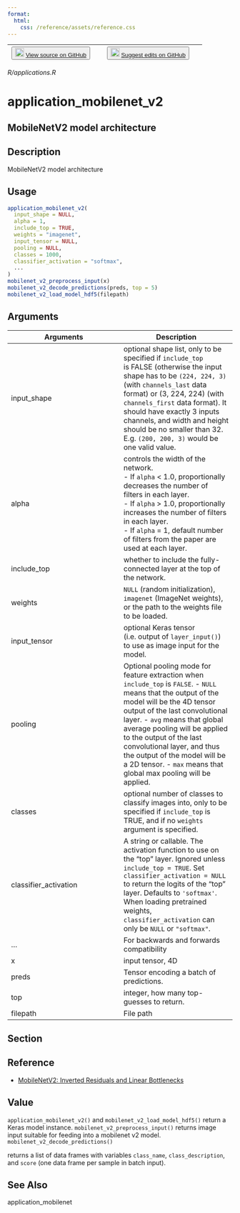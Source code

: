 ```yaml
---
format:
  html:
    css: /reference/assets/reference.css
---
```


| <button class="button"> ![](/reference/assets/GitHub-Mark-32px.png){width="20"} [View source on GitHub](https://github.com/rstudio/keras//blob/main/R/applications.R) </button> | <button class="button"> ![](/reference/assets/GitHub-Mark-32px.png){width="20"} [Suggest edits on GitHub](https://github.com/rstudio/keras//edit/main/R/applications.R) </button> |
|:------------------------------:|:--------------------------------------:|

*R/applications.R*

# application_mobilenet_v2

## MobileNetV2 model architecture

## Description
MobileNetV2 model architecture 


## Usage
```r
application_mobilenet_v2( 
  input_shape = NULL, 
  alpha = 1, 
  include_top = TRUE, 
  weights = "imagenet", 
  input_tensor = NULL, 
  pooling = NULL, 
  classes = 1000, 
  classifier_activation = "softmax", 
  ... 
) 
mobilenet_v2_preprocess_input(x) 
mobilenet_v2_decode_predictions(preds, top = 5) 
mobilenet_v2_load_model_hdf5(filepath) 
```

## Arguments
|Arguments|Description|
|---|---|
| input_shape | optional shape list, only to be specified if `include_top`<br>is FALSE (otherwise the input shape has to be `(224, 224, 3)` (with `channels_last` data format) or (3, 224, 224) (with `channels_first` data format). It should have exactly 3 inputs channels, and width and height should be no smaller than 32. E.g. `(200, 200, 3)` would be one valid value. |
| alpha | controls the width of the network. <br>- If `alpha` < 1.0, proportionally decreases the number of filters in each layer. <br>- If `alpha` > 1.0, proportionally increases the number of filters in each layer. <br>- If `alpha` = 1, default number of filters from the paper are used at each layer.  |
| include_top | whether to include the fully-connected layer at the top of the network. |
| weights | `NULL` (random initialization), `imagenet` (ImageNet weights), or the path to the weights file to be loaded. |
| input_tensor | optional Keras tensor (i.e. output of `layer_input()`) to use as image input for the model. |
| pooling | Optional pooling mode for feature extraction when `include_top` is `FALSE`. - `NULL` means that the output of the model will be the 4D tensor output of the last convolutional layer. - `avg` means that global average pooling will be applied to the output of the last convolutional layer, and thus the output of the model will be a 2D tensor. - `max` means that global max pooling will be applied. |
| classes | optional number of classes to classify images into, only to be specified if `include_top` is TRUE, and if no `weights` argument is specified. |
| classifier_activation | A string or callable. The activation function to use on the "top" layer. Ignored unless `include_top = TRUE`. Set `classifier_activation = NULL` to return the logits of the "top" layer. Defaults to `'softmax'`. When loading pretrained weights, `classifier_activation` can only be `NULL` or `"softmax"`. |
| ... | For backwards and forwards compatibility |
| x | input tensor, 4D |
| preds | Tensor encoding a batch of predictions. |
| top | integer, how many top-guesses to return. |
| filepath | File path |


## Section

## Reference

- [MobileNetV2: Inverted Residuals and Linear Bottlenecks](https://arxiv.org/abs/1801.04381)

## Value

`application_mobilenet_v2()` and `mobilenet_v2_load_model_hdf5()` return a Keras model instance. `mobilenet_v2_preprocess_input()` returns image input suitable for feeding into a mobilenet v2 model. `mobilenet_v2_decode_predictions()`

returns a list of data frames with variables `class_name`, `class_description`, and `score` (one data frame per sample in batch input). 



## See Also
application_mobilenet 

